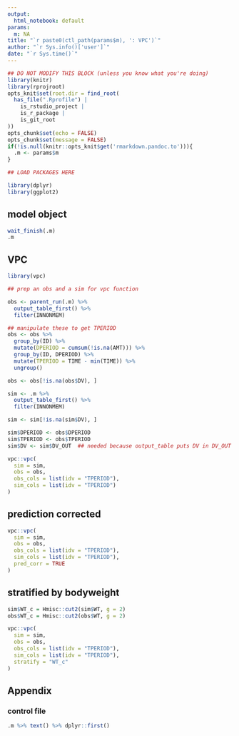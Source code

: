 ```yaml
---
output:
  html_notebook: default
params:
  m: NA
title: "`r paste0(ctl_path(params$m), ': VPC')`"
author: "`r Sys.info()['user']`"
date: "`r Sys.time()`"
---
```


<!-- To run as a notebook: -->
<!--   1. define .m to be your model in your workspace (e.g. .m <- m1) -->
<!--   2. run as normal notebook -->

<!-- To run as a report: -->
<!--   1. Use the nm_render() on your object -->
<!--   (e.g. m1 <- m1 %>% nm_render("path/to/this/report")) -->
<!--   2. see ?nm_render for additional information including results location -->

<!-- To make your own report (this is only a bare template) -->
<!--   1. start with an already run model object (e.g. m1) -->
<!--   2. add code and run as a notebook (see above) to see results -->
<!--   3. when finished, run as a report (see above) to see report -->
<!--   4. use nm_render() to run on other model objects -->


```r
## DO NOT MODIFY THIS BLOCK (unless you know what you're doing)
library(knitr)
library(rprojroot)
opts_knit$set(root.dir = find_root(
  has_file(".Rprofile") | 
    is_rstudio_project | 
    is_r_package | 
    is_git_root
))
opts_chunk$set(echo = FALSE)
opts_chunk$set(message = FALSE)
if(!is.null(knitr::opts_knit$get('rmarkdown.pandoc.to'))){
  .m <- params$m  
}
```

```r
## LOAD PACKAGES HERE

library(dplyr)
library(ggplot2)

```

## model object

```r
wait_finish(.m)
.m
```

## VPC

```r

library(vpc)

## prep an obs and a sim for vpc function

obs <- parent_run(.m) %>%
  output_table_first() %>% 
  filter(INNONMEM)

## manipulate these to get TPERIOD
obs <- obs %>% 
  group_by(ID) %>%
  mutate(DPERIOD = cumsum(!is.na(AMT))) %>%
  group_by(ID, DPERIOD) %>%
  mutate(TPERIOD = TIME - min(TIME)) %>%
  ungroup()

obs <- obs[!is.na(obs$DV), ]

sim <- .m %>%
  output_table_first() %>% 
  filter(INNONMEM)

sim <- sim[!is.na(sim$DV), ]

sim$DPERIOD <- obs$DPERIOD
sim$TPERIOD <- obs$TPERIOD
sim$DV <- sim$DV_OUT  ## needed because output_table puts DV in DV_OUT


```


```r

vpc::vpc(
  sim = sim,
  obs = obs,
  obs_cols = list(idv = "TPERIOD"),
  sim_cols = list(idv = "TPERIOD")
)
```

## prediction corrected

```r

vpc::vpc(
  sim = sim,
  obs = obs,
  obs_cols = list(idv = "TPERIOD"),
  sim_cols = list(idv = "TPERIOD"),
  pred_corr = TRUE
)

```

## stratified by bodyweight

```r

sim$WT_c = Hmisc::cut2(sim$WT, g = 2)
obs$WT_c = Hmisc::cut2(obs$WT, g = 2)

vpc::vpc(
  sim = sim,
  obs = obs,
  obs_cols = list(idv = "TPERIOD"),
  sim_cols = list(idv = "TPERIOD"),
  stratify = "WT_c"
)
```

## Appendix

### control file

```r
.m %>% text() %>% dplyr::first()
```



